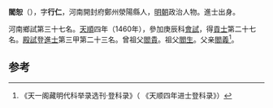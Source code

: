 '''閻恕'''（{{bd|1429年||？}}），字'''行仁'''，河南開封府鄭州滎陽縣人，[[明朝|明朝]]政治人物。進士出身。

河南鄉試第三十七名。[[天顺_(明朝)|天順]]四年（1460年），參加庚辰科[[會試|會試]]，得[[貢士|貢士]]第二十七名。[[殿試|殿試]]登[[進士|進士]]第三甲第二十三名。曾祖父[[閻貴|閻貴]]。祖父[[閻生|閻生]]。父亲[[閻義|閻義]]<ref>《天一阁藏明代科举录选刊·登科录》（ 《天顺四年进士登科录》）</ref>。

==参考==
{{reflist}}
{{明朝人物小作品}}
{{天順四年庚辰科殿試金榜}}